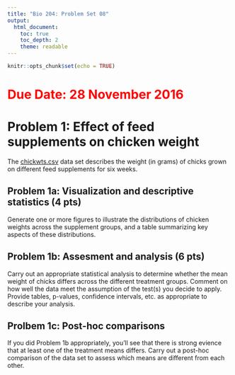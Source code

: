 ```yaml
---
title: "Bio 204: Problem Set 08"
output:
  html_document:
    toc: true
    toc_depth: 2
    theme: readable
---
```


```r
knitr::opts_chunk$set(echo = TRUE)
```

# <font color = "red">Due Date: 28 November 2016</font>


# Problem 1: Effect of feed supplements on chicken weight

The [chickwts.csv](https://github.com/Bio204-class/bio204-datasets/raw/master/chickwts.csv) data set  describes the weight (in grams) of chicks grown on different feed supplements for six weeks. 

## Problem 1a: Visualization and descriptive statistics (4 pts)

Generate one or more figures to illustrate the distributions of chicken weights across the supplement groups, and a table summarizing key aspects of these distributions.

## Problem 1b: Assesment and analysis (6 pts)

Carry out an appropriate statistical analysis to determine whether the mean weight of chicks differs across the different treatment groups. Comment on how well the data meet the assumption of the test(s) you decide to apply. Provide tables, p-values, confidence intervals, etc. as appropriate to describe your analysis.

## Prolbem 1c: Post-hoc comparisons

If you did Problem 1b appropriately, you'll see that there is strong evience that at least one of the treatment means differs.  Carry out a post-hoc comparison of the data set to assess which means are different from each other.
